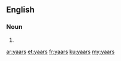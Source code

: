 ==English==

===Noun===
{{head|en}}

# {{plural of|yaar}}

[[ar:yaars]]
[[et:yaars]]
[[fr:yaars]]
[[ku:yaars]]
[[my:yaars]]